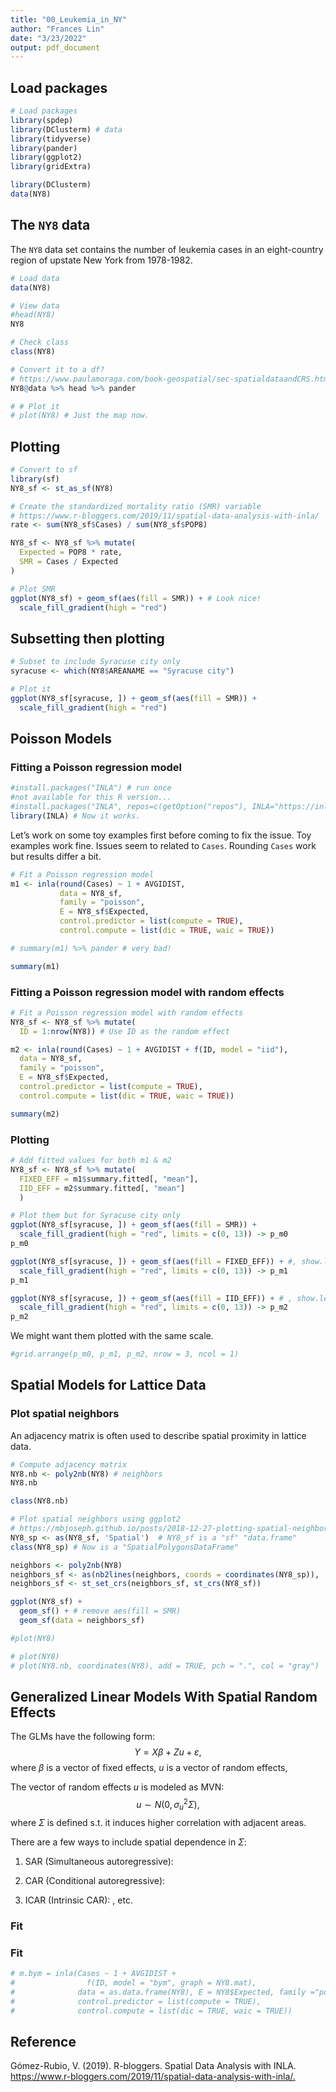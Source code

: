 ```yaml
---
title: "00_Leukemia_in_NY"
author: "Frances Lin"
date: "3/23/2022"
output: pdf_document
---
```


## Load packages

```r
# Load packages
library(spdep)
library(DClusterm) # data
library(tidyverse)
library(pander)
library(ggplot2)
library(gridExtra)
```


```r
library(DClusterm)
data(NY8)
```


## The `NY8` data

The `NY8` data set contains the number of leukemia cases in an eight-country region of upstate New York from 1978-1982. 

```r
# Load data
data(NY8)

# View data
#head(NY8)
NY8
```

```r
# Check class
class(NY8)
```

```r
# Convert it to a df? 
# https://www.paulamoraga.com/book-geospatial/sec-spatialdataandCRS.html
NY8@data %>% head %>% pander
```

```r
# # Plot it 
# plot(NY8) # Just the map now.
```


## Plotting 

```r
# Convert to sf
library(sf)
NY8_sf <- st_as_sf(NY8)
```

```r
# Create the standardized mortality ratio (SMR) variable
# https://www.r-bloggers.com/2019/11/spatial-data-analysis-with-inla/
rate <- sum(NY8_sf$Cases) / sum(NY8_sf$POP8)

NY8_sf <- NY8_sf %>% mutate(
  Expected = POP8 * rate, 
  SMR = Cases / Expected
)
```

```r
# Plot SMR 
ggplot(NY8_sf) + geom_sf(aes(fill = SMR)) + # Look nice!
  scale_fill_gradient(high = "red") 
```


## Subsetting then plotting

```r
# Subset to include Syracuse city only 
syracuse <- which(NY8$AREANAME == "Syracuse city")

# Plot it
ggplot(NY8_sf[syracuse, ]) + geom_sf(aes(fill = SMR)) + 
  scale_fill_gradient(high = "red") 
```


## Poisson Models

### Fitting a Poisson regression model 

```r
#install.packages("INLA") # run once
#not available for this R version...
#install.packages("INLA", repos=c(getOption("repos"), INLA="https://inla.r-inla-download.org/R/stable"), dep=TRUE) # load a while
library(INLA) # Now it works.
```

Let's work on some toy examples first before coming to fix the issue. Toy examples work fine. Issues seem to related to `Cases`. Rounding `Cases` work but results differ a bit. 

```r
# Fit a Poisson regression model
m1 <- inla(round(Cases) ~ 1 + AVGIDIST,
           data = NY8_sf,
           family = "poisson",
           E = NY8_sf$Expected,
           control.predictor = list(compute = TRUE),
           control.compute = list(dic = TRUE, waic = TRUE))
```

```r
# summary(m1) %>% pander # very bad!
```

```r
summary(m1)
```


### Fitting a Poisson regression model with random effects 

```r
# Fit a Poisson regression model with random effects 
NY8_sf <- NY8_sf %>% mutate(
  ID = 1:nrow(NY8)) # Use ID as the random effect

m2 <- inla(round(Cases) ~ 1 + AVGIDIST + f(ID, model = "iid"),
  data = NY8_sf, 
  family = "poisson",
  E = NY8_sf$Expected,
  control.predictor = list(compute = TRUE),
  control.compute = list(dic = TRUE, waic = TRUE))
```

```r
summary(m2)
```


### Plotting

```r
# Add fitted values for both m1 & m2
NY8_sf <- NY8_sf %>% mutate(
  FIXED_EFF = m1$summary.fitted[, "mean"],
  IID_EFF = m2$summary.fitted[, "mean"]
  ) 
```

```r
# Plot them but for Syracuse city only
ggplot(NY8_sf[syracuse, ]) + geom_sf(aes(fill = SMR)) + 
  scale_fill_gradient(high = "red", limits = c(0, 13)) -> p_m0
p_m0
```

```r
ggplot(NY8_sf[syracuse, ]) + geom_sf(aes(fill = FIXED_EFF)) + #, show.legend = FALSE) +
  scale_fill_gradient(high = "red", limits = c(0, 13)) -> p_m1
p_m1 
```

```r
ggplot(NY8_sf[syracuse, ]) + geom_sf(aes(fill = IID_EFF)) + # , show.legend = FALSE) +
  scale_fill_gradient(high = "red", limits = c(0, 13)) -> p_m2
p_m2
```

We might want them plotted with the same scale. 

```r
#grid.arrange(p_m0, p_m1, p_m2, nrow = 3, ncol = 1)
```


## Spatial Models for Lattice Data

### Plot spatial neighbors

An adjacency matrix is often used to describe spatial proximity in lattice data. 

```r
# Compute adjacency matrix
NY8.nb <- poly2nb(NY8) # neighbors
NY8.nb
```

```r
class(NY8.nb)
```

```r
# Plot spatial neighbors using ggplot2 
# https://mbjoseph.github.io/posts/2018-12-27-plotting-spatial-neighbors-in-ggplot2/
NY8_sp <- as(NY8_sf, 'Spatial')  # NY8_sf is a "sf" "data.frame"
class(NY8_sp) # Now is a "SpatialPolygonsDataFrame"
```

```r
neighbors <- poly2nb(NY8)
neighbors_sf <- as(nb2lines(neighbors, coords = coordinates(NY8_sp)), 'sf')
neighbors_sf <- st_set_crs(neighbors_sf, st_crs(NY8_sf))
```

```r
ggplot(NY8_sf) + 
  geom_sf() + # remove aes(fill = SMR)
  geom_sf(data = neighbors_sf)
```

```r
#plot(NY8) 
```

```r
# plot(NY8) 
# plot(NY8.nb, coordinates(NY8), add = TRUE, pch = ".", col = "gray")
```


## Generalized Linear Models With Spatial Random Effects

The GLMs have the following form: 
$$
Y = X \beta + Z u + \varepsilon,
$$
where $\beta$ is a vector of fixed effects, $u$ is a vector of random effects, 

The vector of random effects $u$ is modeled as MVN: 
$$
u \sim N(0, \sigma^2_u \Sigma), 
$$
where $\Sigma$ is defined s.t. it induces higher correlation with adjacent areas.

There are a few ways to include spatial dependence in $\Sigma$: 

1. SAR (Simultaneous autoregressive): 

2. CAR (Conditional autoregressive): 

3. ICAR (Intrinsic CAR): , etc.

### Fit 

### Fit

```r
# m.bym = inla(Cases ~ 1 + AVGIDIST + 
#                f(ID, model = "bym", graph = NY8.mat),
#              data = as.data.frame(NY8), E = NY8$Expected, family ="poisson",
#              control.predictor = list(compute = TRUE),
#              control.compute = list(dic = TRUE, waic = TRUE))
```


\newpage


## Reference 

Gómez-Rubio, V. (2019). R-bloggers. Spatial Data Analysis with INLA. [https://www.r-bloggers.com/2019/11/spatial-data-analysis-with-inla/.](https://www.r-bloggers.com/2019/11/spatial-data-analysis-with-inla/)



